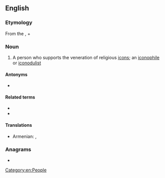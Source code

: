 ==English==
{{wikipedia}}

===Etymology===
From the {{der|en|grc|εἰκονόδουλος}}, {{m|grc|εἰκών||likeness, image, portrait}} + {{m|grc|δοῦλος||slave}}

===Noun===
{{en-noun}}

# A person who supports the veneration of religious [[icon]]s; an [[iconophile]] or [[iconodulist]]

====Antonyms====
* {{l|en|iconoclast}}

====Related terms====
* {{l|en|iconodulism}}
* {{l|en|iconodulist}}

====Translations====
{{trans-top|person who supports the veneration of religious icons}}
* Armenian: {{t+|hy|պատկերապաշտ}}, {{t|hy|պատկերահարգ}}
{{trans-mid}}
{{trans-bottom}}

===Anagrams===
* {{anagrams|en|a=cdeilnoou|leuconoid}}

[[Category:en:People]]